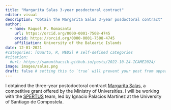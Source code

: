 ```yaml
---
title: "Margarita Salas 3-year posdoctoral contract"
editor: visual
description: "Obtain the Margarita Salas 3-year posdoctoral contract"
author:
  - name: Raquel P. Romasanta
    url: https://orcid.org/0000-0001-7508-4745
    orcid: https://orcid.org/0000-0001-7508-4745
    affiliation: University of the Balearic Islands
date: 12-01-2021
#categories: [Quarto, R, MEDS] # self-defined categories
#citation: 
  #url: https://samanthacsik.github.io/posts/2022-10-24-ICAME2024/ 
image: images/salas.png
draft: false # setting this to `true` will prevent your post from appearing on your listing page until you're ready!
---
```


I obtained the three-year postodoctoral contract [Margarita Salas](https://www.universidades.gob.es/ayudas-a-la-recualificacion/), a competitive grant offered by the Ministry of Universities. I will be working with the [SPERTUS](https://www.spertus.es/index.html) team, led by Ignacio Palacios Martínez at the University of Santiago de Compostela.
